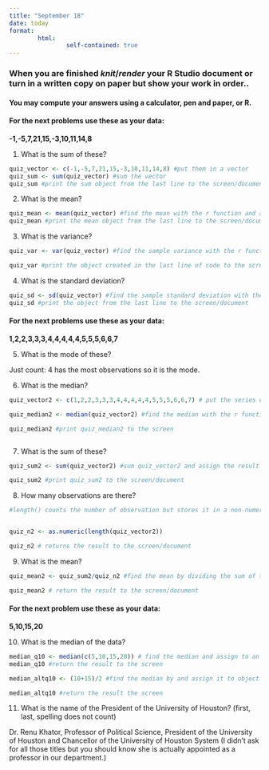```yaml
---
title: "September 18"
date: today
format: 
        html:
                self-contained: true
---
```



### When you are finished *knit*/*render* your R Studio document or turn in a written copy on paper but show your work in order..

#### You may compute your answers using a calculator, pen and paper, or R. 

#### For the next problems use these as your data:

**-1,-5,7,21,15,-3,10,11,14,8**

1. What is the sum of these?

```r

quiz_vector <- c(-1,-5,7,21,15,-3,10,11,14,8) #put them in a vector
quiz_sum <- sum(quiz_vector) #sum the vector
quiz_sum #print the sum object from the last line to the screen/document

```


2. What is the mean?

```r

quiz_mean <- mean(quiz_vector) #find the mean with the r function and assign it to an object named quiz_mean
quiz_mean #print the mean object from the last line to the screen/document

```


3. What is the variance?

```r

quiz_var <- var(quiz_vector) #find the sample variance with the r function and assign it to an object named quiz_var

quiz_var #print the object created in the last line of code to the screen or document


```



4. What is the standard deviation?

```r
quiz_sd <- sd(quiz_vector) #find the sample standard deviation with the r function and assign it to an object named quiz_sd
quiz_sd #print the object from the last line to the screen/document


```


#### For the next problems use these as your data:

**1,2,2,3,3,3,4,4,4,4,4,5,5,5,6,6,7**

5. What is the mode of these?

Just count: 4 has the most observations so it is the mode.

6. What is the median?

```r

quiz_vector2 <- c(1,2,2,3,3,3,4,4,4,4,4,5,5,5,6,6,7) # put the series of numbers in a vector object named quiz_vector2

quiz_median2 <- median(quiz_vector2) #find the median with the r function and assign it to object named quiz_median2

quiz_median2 #print quiz_median2 to the screen



```



7. What is the sum of these?

```r

quiz_sum2 <- sum(quiz_vector2) #sum quiz_vector2 and assign the result to an object named quiz_sum2

quiz_sum2 #print quiz_sum2 to the screen/document


```


8. How many observations are there?

```r

#length() counts the number of observation but stores it in a non-numeric format. as.numeric() converts it to a numeric format that can be used in later math operations. The assignment operator assigns the result to the object quiz_n2 


quiz_n2 <- as.numeric(length(quiz_vector2)) 

quiz_n2 # returns the result to the screen/document


```



9. What is the mean?

```r

quiz_mean2 <- quiz_sum2/quiz_n2 #find the mean by dividing the sum of the observations by the number of observations

quiz_mean2 # return the result to the screen/document


```


#### For the next problem use these as your data:

**5,10,15,20**

10. What is the median of the data?

```r

median_q10 <- median(c(5,10,15,20)) # find the median and assign to an object using the r function
median_q10 #return the result to the screen

median_altq10 <- (10+15)/2 #find the median by and assign it to object median_altq10

median_altq10 #return the result the screen

```


11. What is the name of the President of the University of Houston? (first, last, spelling does not count) 

Dr. Renu Khator, Professor of Political Science, President of the University of Houston and Chancellor of the University of Houston System  (I didn't ask for all those titles but you should know she is actually appointed as a professor in our department.)